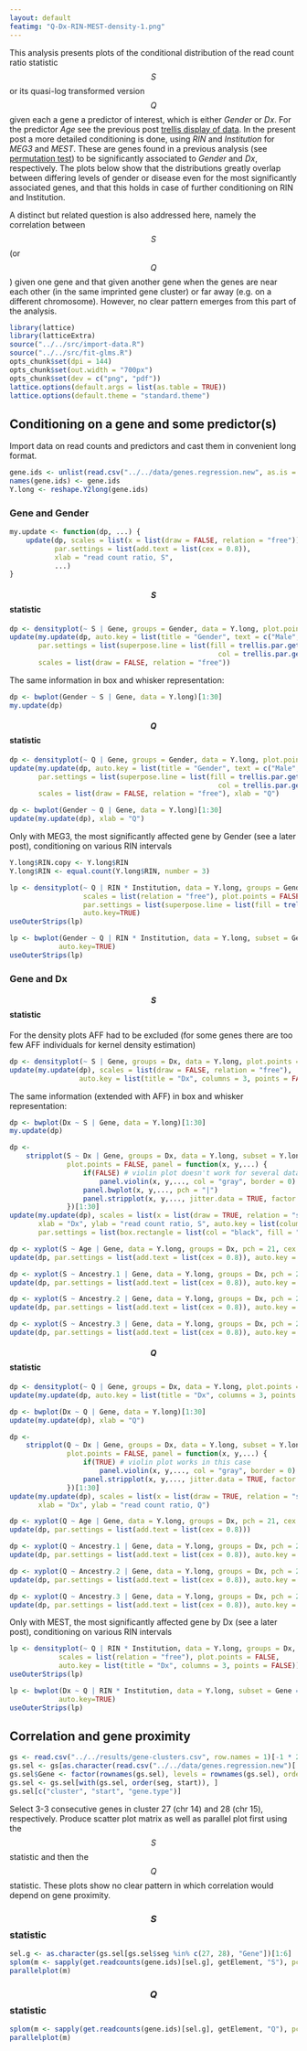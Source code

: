 ```yaml
---
layout: default
featimg: "Q-Dx-RIN-MEST-density-1.png"
---
```


This analysis presents plots of the conditional distribution of the read count ratio statistic $$S$$ or its quasi-log transformed version $$Q$$ given each a gene a predictor of interest, which is either *Gender* or *Dx*.  For the predictor *Age* see the previous post [trellis display of data]({{ site.baseurl }}{% post_url /projects/monoallelic-brain/2016-06-26-trellis-display-of-data %}).  In the present post a more detailed conditioning is done, using *RIN* and *Institution* for *MEG3* and *MEST*.  These are genes found in a previous analysis (see [permutation test]({{ site.baseurl }}{% post_url /projects/monoallelic-brain/2016-10-03-permutation-test %})) to be significantly associated to *Gender* and *Dx*, respectively.  The plots below show that the distributions greatly overlap between differing levels of gender or disease even for the most significantly associated genes, and that this holds in case of further conditioning on RIN and Institution.

A distinct but related question is also addressed here, namely the correlation between $$S$$ (or $$Q$$) given one gene and that given another gene when the genes are near each other (in the same imprinted gene cluster) or far away (e.g. on a different chromosome).  However, no clear pattern emerges from this part of the analysis.

```r
library(lattice)
library(latticeExtra)
source("../../src/import-data.R")
source("../../src/fit-glms.R")
opts_chunk$set(dpi = 144)
opts_chunk$set(out.width = "700px")
opts_chunk$set(dev = c("png", "pdf"))
lattice.options(default.args = list(as.table = TRUE))
lattice.options(default.theme = "standard.theme")
```

## Conditioning on a gene and some predictor(s)

Import data on read counts and predictors and cast them in convenient long format.

```r
gene.ids <- unlist(read.csv("../../data/genes.regression.new", as.is = TRUE))
names(gene.ids) <- gene.ids
Y.long <- reshape.Y2long(gene.ids)
```

### Gene and Gender

```r
my.update <- function(dp, ...) {
    update(dp, scales = list(x = list(draw = FALSE, relation = "free")),
           par.settings = list(add.text = list(cex = 0.8)),
           xlab = "read count ratio, S",
           ...)
}
```

#### $$S$$ statistic

```r
dp <- densityplot(~ S | Gene, groups = Gender, data = Y.long, plot.points = FALSE)[1:30]
update(my.update(dp, auto.key = list(title = "Gender", text = c("Male", "Female"), columns = 2, points = TRUE, lines = FALSE)),
       par.settings = list(superpose.line = list(fill = trellis.par.get("superpose.symbol")$fill[c(2, 1)],
                                                   col = trellis.par.get("superpose.symbol")$col[c(2, 1)])),
       scales = list(draw = FALSE, relation = "free"))
```

The same information in box and whisker representation:

```r
dp <- bwplot(Gender ~ S | Gene, data = Y.long)[1:30]
my.update(dp)
```

#### $$Q$$ statistic

```r
dp <- densityplot(~ Q | Gene, groups = Gender, data = Y.long, plot.points = FALSE)[1:30]
update(my.update(dp, auto.key = list(title = "Gender", text = c("Male", "Female"), columns = 2, points = TRUE, lines = FALSE)),
       par.settings = list(superpose.line = list(fill = trellis.par.get("superpose.symbol")$fill[c(2, 1)],
                                                   col = trellis.par.get("superpose.symbol")$col[c(2, 1)])),
       scales = list(draw = FALSE, relation = "free"), xlab = "Q")
```

```r
dp <- bwplot(Gender ~ Q | Gene, data = Y.long)[1:30]
update(my.update(dp), xlab = "Q")
```

Only with MEG3, the most significantly affected gene by Gender (see a later post), conditioning on various RIN intervals

```r
Y.long$RIN.copy <- Y.long$RIN
Y.long$RIN <- equal.count(Y.long$RIN, number = 3)
```

```r
lp <- densityplot(~ Q | RIN * Institution, data = Y.long, groups = Gender, subset = Gene == "MEG3",
                  scales = list(relation = "free"), plot.points = FALSE,
                  par.settings = list(superpose.line = list(fill = trellis.par.get("superpose.symbol")$fill[c(2, 1)], col = trellis.par.get("superpose.symbol")$col[c(2, 1)])),
                  auto.key=TRUE)
useOuterStrips(lp)
```

```r
lp <- bwplot(Gender ~ Q | RIN * Institution, data = Y.long, subset = Gene == "MEG3", scales = list(x = list(relation = "free")),
            auto.key=TRUE)
useOuterStrips(lp)
```


### Gene and Dx

#### $$S$$ statistic

For the density plots AFF had to be excluded (for some genes there are too few AFF individuals for kernel density estimation)

```r
dp <- densityplot(~ S | Gene, groups = Dx, data = Y.long, plot.points = FALSE, subset = Y.long$Dx %in% c("Control", "SCZ"))[1:30]
update(my.update(dp), scales = list(draw = FALSE, relation = "free"),
                 auto.key = list(title = "Dx", columns = 3, points = FALSE, lines = TRUE)) 
```

The same information (extended with AFF) in box and whisker representation:

```r
dp <- bwplot(Dx ~ S | Gene, data = Y.long)[1:30]
my.update(dp)
```

```r
dp <-
    stripplot(S ~ Dx | Gene, groups = Dx, data = Y.long, subset = Y.long$Dx %in% c("Control", "SCZ", "AFF"),
              plot.points = FALSE, panel = function(x, y,...) {
                  if(FALSE) # violin plot doesn't work for several data pockets
                      panel.violin(x, y,..., col = "gray", border = 0)
                  panel.bwplot(x, y,..., pch = "|")
                  panel.stripplot(x, y,..., jitter.data = TRUE, factor = 4, pch = 21, cex = 0.3)
              })[1:30]
update(my.update(dp), scales = list(x = list(draw = TRUE, relation = "same", rot = 90)),
       xlab = "Dx", ylab = "read count ratio, S", auto.key = list(columns = 3),
       par.settings = list(box.rectangle = list(col = "black", fill = "gray"), box.umbrella = list(col = "black"), plot.symbol = list(cex = 0)))
```


```r
dp <- xyplot(S ~ Age | Gene, data = Y.long, groups = Dx, pch = 21, cex = 0.3, ylab = "read count ratio, S")
update(dp, par.settings = list(add.text = list(cex = 0.8)), auto.key = list(columns = 3))
```

```r
dp <- xyplot(S ~ Ancestry.1 | Gene, data = Y.long, groups = Dx, pch = 21, cex = 0.3, ylab = "read count ratio, S")
update(dp, par.settings = list(add.text = list(cex = 0.8)), auto.key = list(columns = 3))
```

```r
dp <- xyplot(S ~ Ancestry.2 | Gene, data = Y.long, groups = Dx, pch = 21, cex = 0.3, ylab = "read count ratio, S")
update(dp, par.settings = list(add.text = list(cex = 0.8)), auto.key = list(columns = 3))
```

```r
dp <- xyplot(S ~ Ancestry.3 | Gene, data = Y.long, groups = Dx, pch = 21, cex = 0.3, ylab = "read count ratio, S")
update(dp, par.settings = list(add.text = list(cex = 0.8)), auto.key = list(columns = 3))
```

#### $$Q$$ statistic

```r
dp <- densityplot(~ Q | Gene, groups = Dx, data = Y.long, plot.points = FALSE, subset = Y.long$Dx %in% c("Control", "SCZ"))[1:30]
update(my.update(dp, auto.key = list(title = "Dx", columns = 3, points = FALSE, lines = TRUE)), scales = list(draw = FALSE, relation = "free")) 
```

```r
dp <- bwplot(Dx ~ Q | Gene, data = Y.long)[1:30]
update(my.update(dp), xlab = "Q")
```

```r
dp <-
    stripplot(Q ~ Dx | Gene, groups = Dx, data = Y.long, subset = Y.long$Dx %in% c("Control", "SCZ", "AFF"),
              plot.points = FALSE, panel = function(x, y,...) {
                  if(TRUE) # violin plot works in this case
                      panel.violin(x, y,..., col = "gray", border = 0)
                  panel.stripplot(x, y,..., jitter.data = TRUE, factor = 4, pch = 21, cex = 0.3)
              })[1:30]
update(my.update(dp), scales = list(x = list(draw = TRUE, relation = "same", rot = 90)),
       xlab = "Dx", ylab = "read count ratio, Q")
```

```r
dp <- xyplot(Q ~ Age | Gene, data = Y.long, groups = Dx, pch = 21, cex = 0.3, ylab = "read count ratio, Q")
update(dp, par.settings = list(add.text = list(cex = 0.8)))
```

```r
dp <- xyplot(Q ~ Ancestry.1 | Gene, data = Y.long, groups = Dx, pch = 21, cex = 0.3, ylab = "read count ratio, Q")
update(dp, par.settings = list(add.text = list(cex = 0.8)), auto.key = list(columns = 3))
```

```r
dp <- xyplot(Q ~ Ancestry.2 | Gene, data = Y.long, groups = Dx, pch = 21, cex = 0.3, ylab = "read count ratio, Q")
update(dp, par.settings = list(add.text = list(cex = 0.8)), auto.key = list(columns = 3))
```

```r
dp <- xyplot(Q ~ Ancestry.3 | Gene, data = Y.long, groups = Dx, pch = 21, cex = 0.3, ylab = "read count ratio, Q")
update(dp, par.settings = list(add.text = list(cex = 0.8)), auto.key = list(columns = 3))
```

Only with MEST, the most significantly affected gene by Dx (see a later post), conditioning on various RIN intervals

```r
lp <- densityplot(~ Q | RIN * Institution, data = Y.long, groups = Dx, subset = Gene == "MEST",
            scales = list(relation = "free"), plot.points = FALSE,
            auto.key = list(title = "Dx", columns = 3, points = FALSE))
useOuterStrips(lp)
```

```r
lp <- bwplot(Dx ~ Q | RIN * Institution, data = Y.long, subset = Gene == "MEST", scales = list(x = list(relation = "free")),
            auto.key=TRUE)
useOuterStrips(lp)
```

## Correlation and gene proximity

```r
gs <- read.csv("../../results/gene-clusters.csv", row.names = 1)[-1 * 2:14]
gs.sel <- gs[as.character(read.csv("../../data/genes.regression.new")[ , 1, drop = TRUE]), -1 * c(1, 6) ]
gs.sel$Gene <- factor(rownames(gs.sel), levels = rownames(gs.sel), ordered = TRUE)
gs.sel <- gs.sel[with(gs.sel, order(seg, start)), ]
gs.sel[c("cluster", "start", "gene.type")]
```

Select 3-3 consecutive genes in cluster 27 (chr 14) and 28 (chr 15), respectively.  Produce scatter plot matrix as well as parallel plot first using the $$S$$ statistic and then the $$Q$$ statistic.  These plots show no clear pattern in which correlation would depend on gene proximity.

### $$S$$ statistic

```r
sel.g <- as.character(gs.sel[gs.sel$seg %in% c(27, 28), "Gene"])[1:6]
splom(m <- sapply(get.readcounts(gene.ids)[sel.g], getElement, "S"), pch = "+", pscales = 0)
parallelplot(m)
```

### $$Q$$ statistic

```r
splom(m <- sapply(get.readcounts(gene.ids)[sel.g], getElement, "Q"), pch = "+", pscales = 0)
parallelplot(m)
```
